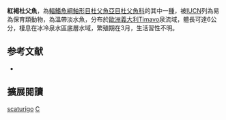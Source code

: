 {{Speciesbox
| name = 紅褐杜父魚
| image = 
| image_width = 250px
| status = VU
| status_system = IUCN3.1
| genus = Cottus
| species = scaturigo
| authority = Freyhof, Kottelat & Nolte, 2005
| synonyms = 
}}
'''紅褐杜父魚'''，為[[輻鰭魚綱|輻鰭魚綱]][[鮋形目|鮋形目]][[杜父魚亞目|杜父魚亞目]][[杜父魚科|杜父魚科]]的其中一[[種|種]]，被[[IUCN|IUCN]]列為易為保育類動物，為溫帶淡水魚，分布於[[歐洲|歐洲]][[義大利|義大利]]Timavo泉流域，體長可達6公分，棲息在冰冷泉水區底層水域，繁殖期在3月，生活習性不明。

== 参考文献 ==
*{{FishBase_species|genus=Cottus|species=scaturigo|year=2014|month=5}}

== 擴展閱讀 ==
{{refbegin}}
{{wikispecies-inline|Cottus scaturigo|紅褐杜父魚}}
{{refend}}
{{Taxonbar|from=Q1818946}}

[[Category:杜父魚屬|scaturigo]]
[[Category:2005年描述的鱼类|C]]

{{鮋形目小作品}}